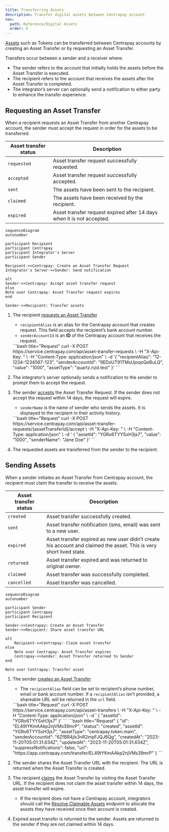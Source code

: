 ```yaml
---
title: Transferring Assets
description: Transfer digital assets between Centrapay account
nav:
  path: Reference/Digital Assets
  order: 4
---
```



[Assets](/api/assets) such as Tokens can be transferred between Centrapay accounts by creating an Asset Transfer or by requesting an Asset Transfer.

Transfers occur between a sender and a receiver where:
  - The sender refers to the account that initially holds the assets before the Asset Transfer is executed.
  - The recipient refers to the account that receives the assets after the Asset Transfer is completed.
  - The integrator’s server can optionally send a notification to either party to enhance the transfer experience.

## Requesting an Asset Transfer
When a recipient requests an Asset Transfer from another Centrapay account, the sender must accept the request in order for the assets to be transferred.

|   Asset transfer status   |                        Description                                    |
| --------------------------| --------------------------------------------------------------------- |
| `requested`               | Asset transfer request successfully requested.                        |
| `accepted`                | Asset transfer request successfully accepted.                         |
| `sent`                    | The assets have been sent to the recipient.                           |
| `claimed`                 | The assets have been received by the recipient.                        |
| `expired`                 | Asset transfer request expired after 14 days when it is not accepted. |

``` mermaid
sequenceDiagram
autonumber

participant Recipient
participant Centrapay
participant Integrator's Server
participant Sender

Recipient->>Centrapay: Create an Asset Transfer Request
Integrator's Server->>Sender: Send notification

alt
Sender->>Centrapay: Accept asset transfer request
else
Note over Centrapay: Asset Transfer request expires
end

Sender->>Recipient: Transfer assets
```

1. The recipient [requests an Asset Transfer](/api/asset-transfers/#request-an-asset-transfer)
    - `recipientAlias` is an alias for the Centrapay account that creates request. This field accepts the recipient’s bank account number.
    - `senderAccountId` is an **ID** of the Centrapay account that receives the request.

    <CodePanel>
      ```bash title="Request"
      curl -X POST https://service.centrapay.com/api/asset-transfer-requests \
        -H "X-Api-Key: <TOKEN>" \
        -H "Content-Type: application/json" \
        -d '{
            "recipientAlias": "12-1234-1234567-123",
            "senderAccountId": "9EDxUT91TMsUjoqoQeBuLQ",
            "value": "1000",
            "assetType": "quartz.nzd.test"
            }'
      ```
    </CodePanel>

2. The integrator’s server optionally sends a notification to the sender to prompt them to accept the request.

3. The sender [accepts](/api/asset-transfers/#accept-an-asset-transfer-request) the Asset Transfer Request. If the sender does not accept the request within 14 days, the request will expire.
    - `senderName` is the name of sender who sends the assets. It is displayed to the recipient in their activity history.

    <CodePanel>
      ```bash title="Request"
      curl -X POST https://service.centrapay.com/api/asset-transfer-requests/{assetTransferId}/accept \
        -H "X-Api-Key: <TOKEN>" \
        -H "Content-Type: application/json" \
        -d '
          {
            "assetId": "YGRo6TYYSxH3js7",
            "value": "1000",
            "senderName": "Jane Doe"
          }'
      ```
    </CodePanel>

4. The requested assets are transferred from the sender to the recipient.

## Sending Assets

When a sender initiates an Asset Transfer from Centrapay account, the recipient must claim the transfer to receive the assets.

|   Asset transfer status   |                        Description                                                                                 |
| --------------------------| ------------------------------------------------------------------------------------------------------------------ |
| `created`                 | Asset transfer successfully created.                                                                               |
| `sent`                    | Asset transfer notification (sms, email) was sent to a new user.                                                    |
| `expired`                 | Asset transfer expired as new user didn’t create his account and claimed the asset. This is very short lived state. |
| `returned`                | Asset transfer expired and was returned to original owner.                                                          |
| `claimed`                 | Asset transfer was successfully completed.                                                                          |
| `cancelled`               | Asset transfer was cancelled.                                                                                      |

``` mermaid
sequenceDiagram
autonumber

participant Sender
participant Centrapay
participant Recipient

Sender->>Centrapay: Create an Asset Transfer
Sender->>Recipient: Share asset transfer URL

alt
	Recipient->>Centrapay: Claim asset transfer
else
	Note over Centrapay: Asset Transfer expires
	Centrapay->>Sender: Asset Transfer returned to Sender
end

Note over Centrapay: Transfer asset
```

1. The sender [creates an Asset Transfer](/api/asset-transfers/#create-an-asset-transfer)
    - The `recipientAlias` field can be set to recipient’s phone number, email or bank account number. If a `recipientAlias` isn’t provided, a shareable URL will be returned in the `url` field.

    <CodePanel>
      ```bash title="Request"
      curl -X POST https://service.centrapay.com/api/asset-transfers \
        -H "X-Api-Key: <TOKEN>" \
        -H "Content-Type: application/json" \
        -d '
          {
            "assetId": "YGRo6TYYSxH3js7"
          }'
      ```
    </CodePanel>

    <CodePanel>
      ```bash title="Request"
      {
        "id": "EL49tYKmAAkp2njVMs39mrP",
        "status": "created",
        "assetId": "YGRo6TYYSxH3js7",
        "assetType": "centrapay.token.main",
        "senderAccountId": "6ZfBR4jls3nR2mpFJQJ6Qg",
        "createdAt": "2023-11-20T05:01:31.634Z",
        "updatedAt": "2023-11-20T05:01:31.634Z",
        "suppressNotifications": false,
        "url": "https://app.centrapay.com/transfer/EL49tYKmAAkp2njVMs39mrP"
      }
      ```
    </CodePanel>

2. The sender shares the Asset Transfer URL with the recipient. The URL is returned when the Asset Transfer is created.

3. The recipient [claims](/api/asset-transfers/#claim-asset-transfer) the Asset Transfer by visiting the Asset Transfer URL. If the recipient does not claim the asset transfer within 14 days, the asset transfer will expire.
    - If the recipient does not have a Centrapay account, integrators should call the [Resolve Claimable Assets](/api/asset-transfers/#resolve-claimable-assets) endpoint to allocate the assets they have received once their account is created.

4. Expired asset transfer is returned to the sender. Assets are returned to the sender if they are not claimed within 14 days.

